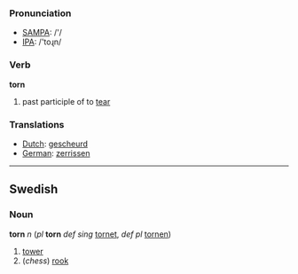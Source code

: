 === Pronunciation ===
*[[w:SAMPA|SAMPA]]: /'/
*[[w:IPA|IPA]]: /'toɻn/

=== Verb ===

'''torn'''

# past participle of to [[tear]]

=== Translations ===
*[[Dutch]]: [[gescheurd]]
*[[German]]: [[zerrissen]]

----
==Swedish==
===Noun===
'''torn''' ''n'' (''pl'' '''torn''' ''def sing'' [[tornet]], ''def pl'' [[tornen]])

#[[tower]]
#(''chess'') [[rook]]
